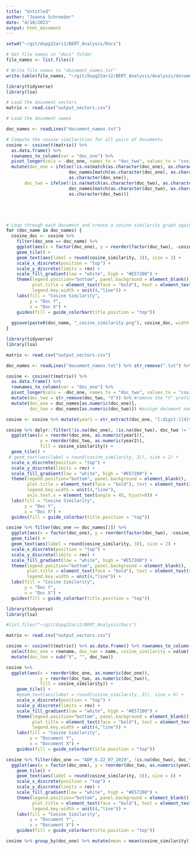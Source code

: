 ```yaml
---
title: "Untitled"
author: "Joanna Schroeder"
date: "4/10/2023"
output: html_document
---
```

```r
setwd("~/git/dspg22ari2/BERT_Analysis/Docs")

# Get file names in "docs" folder
file_names <- list.files()

# Write file names to "document_names.txt"
write.table(file_names, "~/git/dspg22ari2/BERT_Analysis/Analysis/document_names.txt", row.names = FALSE, col.names = FALSE, quote = FALSE)

```

```r
library(tidyverse)
library(lsa)

# Load the document vectors
matrix <- read.csv("output_vectors.csv")

# Load the document names

doc_names <- readLines("document_names.txt") 

# Compute the cosine similarities for all pairs of documents
cosine <- cosine(t(matrix)) %>%
  as.data.frame() %>%
  rownames_to_column(var = "doc_one") %>%
  pivot_longer(cols = -doc_one, names_to = "doc_two", values_to = "cosine_similarity") %>%
  mutate(doc_one = ifelse(!is.na(match(as.character(doc_one), as.character(doc_names))), 
                        doc_names[match(as.character(doc_one), as.character(doc_names))], 
                        as.character(doc_one)),
       doc_two = ifelse(!is.na(match(as.character(doc_two), as.character(doc_names))), 
                        doc_names[match(as.character(doc_two), as.character(doc_names))], 
                        as.character(doc_two)))





# Loop through each document and create a cosine similarity graph against all other documents
for (doc_name in doc_names) {
  cosine_doc <- cosine %>%
    filter(doc_one == doc_name) %>%
    ggplot(aes(x = factor(doc_one), y = reorder(factor(doc_two), -cosine_similarity), fill = cosine_similarity)) +
    geom_tile() +
    geom_text(aes(label = round(cosine_similarity, 3)), size = 2) +
    scale_x_discrete(position = "top") +
    scale_y_discrete(limits = rev) +
    scale_fill_gradient(low = "white", high = "#E57200") +
    theme(legend.position="bottom", panel.background = element_blank(),
          plot.title = element_text(face = "bold"), text = element_text(size = 15),
          legend.key.width = unit(4,"line")) +
    labs(fill = "Cosine Similarity",
         y = "Doc Y",
         x = "Doc X") +
    guides(fill = guide_colorbar(title.position = "top"))
  
  ggsave(paste0(doc_name, "_cosine_similarity.png"), cosine_doc, width = 10, height = 10)
}

```

```r
library(tidyverse)
library(lsa)

matrix <- read.csv("output_vectors.csv")

doc_names <- readLines("document_names.txt") %>% str_remove(".txt") %>% str_remove(".pdf")#assuming document names are stored in a file called "document_names.txt", removing ".txt" extension and shortening the names

cosine <- cosine(t(matrix)) %>%
  as.data.frame() %>%
  rownames_to_column(var = "doc_one") %>%
  pivot_longer(cols = -doc_one, names_to = "doc_two", values_to = "cosine_similarity") %>%
  mutate(doc_two = str_remove(doc_two, "V")) %>% #remove the "V" prefix from doc names
  mutate(doc_one = doc_names[as.numeric(doc_one)],
         doc_two = doc_names[as.numeric(doc_two)]) #assign document names to doc_one and doc_two

cosine <- cosine %>% mutate(year1 = str_extract(doc_one, "[:digit:]{4}$"), year2 = str_extract(doc_two, "[:digit:]{4}$"))

cosine %>% dplyr::filter(!is.na(doc_one), !is.na(doc_two), doc_two != "document_names", doc_one != "document_names") %>%
  ggplot(aes(x = reorder(doc_one, as.numeric(year1)),
             y = reorder(doc_two, as.numeric(year2)),
             fill = cosine_similarity)) +
  geom_tile() +
 # geom_text(aes(label = round(cosine_similarity, 3)), size = 2) +
  scale_x_discrete(position = "top") +
  scale_y_discrete(limits = rev) +
  scale_fill_gradient(low = "white", high = "#E57200") +
  theme(legend.position="bottom", panel.background = element_blank(),
        plot.title = element_text(face = "bold"), text = element_text(size = 15),
        legend.key.width = unit(4,"line"),
        axis.text.x = element_text(angle = 45, hjust=0)) +
  labs(fill = "Cosine Similarity",
       y = "Doc Y",
       x = "Doc X") +
  guides(fill = guide_colorbar(title.position = "top")) 

cosine %>% filter(doc_one == doc_names[1]) %>%
  ggplot(aes(x = factor(doc_one), y = reorder(factor(doc_two), -cosine_similarity), fill = cosine_similarity)) +
  geom_tile() +
  geom_text(aes(label = round(cosine_similarity, 3)), size = 2) +
  scale_x_discrete(position = "top") +
  scale_y_discrete(limits = rev) +
  scale_fill_gradient(low = "white", high = "#E57200") +
  theme(legend.position="bottom", panel.background = element_blank(),
        plot.title = element_text(face = "bold"), text = element_text(size = 15),
        legend.key.width = unit(4,"line")) +
  labs(fill = "Cosine Similarity",
       y = "Doc Y",
       x = "Doc X") +
  guides(fill = guide_colorbar(title.position = "top"))

```

```r
library(tidyverse)
library(lsa)

#list.files("~/git/dspg22ari2/BERT_Analysis/Docs")

matrix <- read.csv("output_vectors.csv")

cosine <- cosine(t(matrix)) %>% as.data.frame() %>% rownames_to_column() %>% pivot_longer(!rowname) %>%
  select(doc_one = rowname, doc_two = name, cosine_similarity = value) %>% 
  mutate(doc_two = sub("V", "", doc_two))

cosine %>%
  ggplot(aes(x = reorder(doc_one, as.numeric(doc_one)), 
             y = reorder(doc_two, as.numeric(doc_two)),
             fill = cosine_similarity)) + 
    geom_tile() +    
    #geom_text(aes(label = round(cosine_similarity, 3)), size = 6) +  
    scale_x_discrete(position = "top") + 
    scale_y_discrete(limits = rev) +
    scale_fill_gradient(low = "white", high = "#E57200") +
    theme(legend.position="bottom", panel.background = element_blank(),         
          plot.title = element_text(face = "bold"), text = element_text(size = 23),
          legend.key.width = unit(4,"line")) +  
    labs(fill = "Cosine Similarity",     
         y = "Document Y",       
         x = "Document X") +
    guides(fill = guide_colorbar(title.position = "top"))

cosine %>% filter(doc_one == "ADP_6.22_07_2019", !is.na(doc_two), doc_two != "document_names") %>%
  ggplot(aes(x = factor(doc_one), y = reorder(doc_two, as.numeric(year2)), fill = cosine_similarity)) + 
    geom_tile() +    
    geom_text(aes(label = round(cosine_similarity, 3)), size = 6) +  
    scale_x_discrete(position = "top") + 
    scale_y_discrete(limits = rev) +
    scale_fill_gradient(low = "white", high = "#E57200") +
    theme(legend.position="bottom", panel.background = element_blank(),         
          plot.title = element_text(face = "bold"), text = element_text(size = 23),
          legend.key.width = unit(4,"line")) +  
    labs(fill = "Cosine Similarity",     
         y = "Document Y",       
         x = "Document X") +
    guides(fill = guide_colorbar(title.position = "top"))

cosine %>% group_by(doc_one) %>% mutate(mean = mean(cosine_similarity)) %>% distinct(doc_one, mean) %>% arrange(mean)
```


